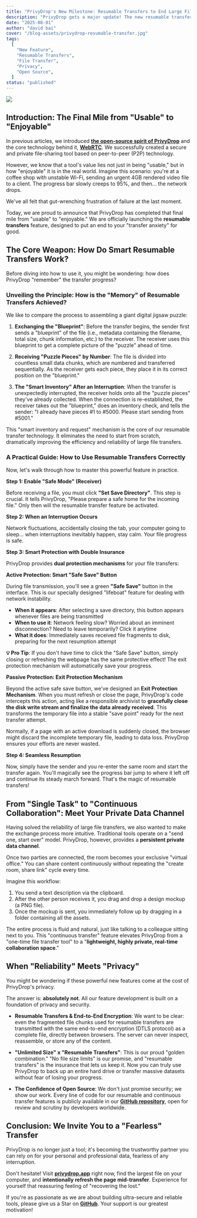 ```yaml
---
title: "PrivyDrop's New Milestone: Resumable Transfers to End Large File Transfer Anxiety"
description: "PrivyDrop gets a major update! The new resumable transfer feature lets you fearlessly handle network interruptions and easily transfer gigabyte-scale files. Learn how it works and how we perfectly combine ultimate reliability with privacy and security."
date: "2025-08-01"
author: "david bai"
cover: "/blog-assets/privydrop-resumable-transfer.jpg"
tags:
  [
    "New Feature",
    "Resumable Transfers",
    "File Transfer",
    "Privacy",
    "Open Source",
  ]
status: "published"
---
```


![](/blog-assets/privydrop-resumable-transfer.jpg)

## Introduction: The Final Mile from "Usable" to "Enjoyable"

In previous articles, we introduced [<u>**the open-source spirit of PrivyDrop**</u>](/blog/privydrop-open-source) and the core technology behind it, [<u>**WebRTC**</u>](/blog/webrtc-file-transfer). We successfully created a secure and private file-sharing tool based on peer-to-peer (P2P) technology.

However, we know that a tool's value lies not just in being "usable," but in how "enjoyable" it is in the real world. Imagine this scenario: you're at a coffee shop with unstable Wi-Fi, sending an urgent 4GB rendered video file to a client. The progress bar slowly creeps to 95%, and then... the network drops.

We've all felt that gut-wrenching frustration of failure at the last moment.

Today, we are proud to announce that PrivyDrop has completed that final mile from "usable" to "enjoyable." We are officially launching the **resumable transfers** feature, designed to put an end to your "transfer anxiety" for good.

## The Core Weapon: How Do Smart Resumable Transfers Work?

Before diving into how to use it, you might be wondering: how does PrivyDrop "remember" the transfer progress?

### Unveiling the Principle: How is the "Memory" of Resumable Transfers Achieved?

We like to compare the process to assembling a giant digital jigsaw puzzle:

1.  **Exchanging the "Blueprint"**: Before the transfer begins, the sender first sends a "blueprint" of the file (i.e., metadata containing the filename, total size, chunk information, etc.) to the receiver. The receiver uses this blueprint to get a complete picture of the "puzzle" ahead of time.

2.  **Receiving "Puzzle Pieces" by Number**: The file is divided into countless small data chunks, which are numbered and transferred sequentially. As the receiver gets each piece, they place it in its correct position on the "blueprint."

3.  **The "Smart Inventory" After an Interruption**: When the transfer is unexpectedly interrupted, the receiver holds onto all the "puzzle pieces" they've already collected. When the connection is re-established, the receiver takes out the "blueprint," does an inventory check, and tells the sender: "I already have pieces #1 to #5000. Please start sending from #5001."

This "smart inventory and request" mechanism is the core of our resumable transfer technology. It eliminates the need to start from scratch, dramatically improving the efficiency and reliability of large file transfers.

### A Practical Guide: How to Use Resumable Transfers Correctly

Now, let's walk through how to master this powerful feature in practice.

**Step 1: Enable "Safe Mode" (Receiver)**

Before receiving a file, you must click **"Set Save Directory"**. This step is crucial. It tells PrivyDrop, "Please prepare a safe home for the incoming file." Only then will the resumable transfer feature be activated.

**Step 2: When an Interruption Occurs**

Network fluctuations, accidentally closing the tab, your computer going to sleep... when interruptions inevitably happen, stay calm. Your file progress is safe.

**Step 3: Smart Protection with Double Insurance**

PrivyDrop provides **dual protection mechanisms** for your file transfers:

**Active Protection: Smart "Safe Save" Button**

During file transmission, you'll see a green **"Safe Save"** button in the interface. This is our specially designed "lifeboat" feature for dealing with network instability.

- **When it appears**: After selecting a save directory, this button appears whenever files are being transmitted
- **When to use it**: Network feeling slow? Worried about an imminent disconnection? Need to leave temporarily? Click it anytime
- **What it does**: Immediately saves received file fragments to disk, preparing for the next resumption attempt

**💡 Pro Tip**: If you don't have time to click the "Safe Save" button, simply closing or refreshing the webpage has the same protective effect! The exit protection mechanism will automatically save your progress.

**Passive Protection: Exit Protection Mechanism**

Beyond the active safe save button, we've designed an **Exit Protection Mechanism**. When you must refresh or close the page, PrivyDrop's code intercepts this action, acting like a responsible archivist to **gracefully close the disk write stream and finalize the data already received**. This transforms the temporary file into a stable "save point" ready for the next transfer attempt.

Normally, if a page with an active download is suddenly closed, the browser might discard the incomplete temporary file, leading to data loss. PrivyDrop ensures your efforts are never wasted.

**Step 4: Seamless Resumption**

Now, simply have the sender and you re-enter the same room and start the transfer again. You'll magically see the progress bar jump to where it left off and continue its steady march forward. That's the magic of resumable transfers!

## From "Single Task" to "Continuous Collaboration": Meet Your Private Data Channel

Having solved the reliability of large file transfers, we also wanted to make the exchange process more intuitive. Traditional tools operate on a "send one, start over" model. PrivyDrop, however, provides a **persistent private data channel**.

Once two parties are connected, the room becomes your exclusive "virtual office." You can share content continuously without repeating the "create room, share link" cycle every time.

Imagine this workflow:

1.  You send a text description via the clipboard.
2.  After the other person receives it, you drag and drop a design mockup (a PNG file).
3.  Once the mockup is sent, you immediately follow up by dragging in a folder containing all the assets.

The entire process is fluid and natural, just like talking to a colleague sitting next to you. This "continuous transfer" feature elevates PrivyDrop from a "one-time file transfer tool" to a "**lightweight, highly private, real-time collaboration space**."

## When "Reliability" Meets "Privacy"

You might be wondering if these powerful new features come at the cost of PrivyDrop's privacy.

The answer is: **absolutely not**. All our feature development is built on a foundation of privacy and security.

- **Resumable Transfers & End-to-End Encryption**: We want to be clear: even the fragmented file chunks used for resumable transfers are transmitted with the same end-to-end encryption (DTLS protocol) as a complete file, directly between browsers. The server can never inspect, reassemble, or store any of the content.

- **"Unlimited Size" x "Resumable Transfers"**: This is our proud "golden combination." "No file size limits" is our promise, and "resumable transfers" is the insurance that lets us keep it. Now you can truly use PrivyDrop to back up an entire hard drive or transfer massive datasets without fear of losing your progress.

- **The Confidence of Open Source**: We don't just promise security; we show our work. Every line of code for our resumable and continuous transfer features is publicly available in our [<u>**GitHub repository**</u>](https://github.com/david-bai00/PrivyDrop), open for review and scrutiny by developers worldwide.

## Conclusion: We Invite You to a "Fearless" Transfer

PrivyDrop is no longer just a tool; it's becoming the trustworthy partner you can rely on for your personal and professional data, fearless of any interruption.

Don't hesitate! Visit [<u>**privydrop.app**</u>](https://www.privydrop.app) right now, find the largest file on your computer, and **intentionally refresh the page mid-transfer**. Experience for yourself that reassuring feeling of "recovering the lost."

If you're as passionate as we are about building ultra-secure and reliable tools, please give us a Star on [<u>**GitHub**</u>](https://github.com/david-bai00/PrivyDrop). Your support is our greatest motivation!
